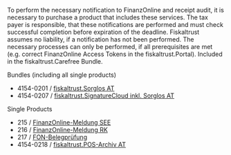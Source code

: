 To perform the necessary notification to FinanzOnline and receipt audit, it is necessary to purchase a product that includes these services. The tax payer is responsible, that these notifications are performed and must check successful completion before expiration of the deadline.
Fiskaltrust assumes no liability, if a notification has not been performed. The necessary processes can only be performed, if all prerequisites are met (e.g. correct FinanzOnline Access Tokens in the fiskaltrust.Portal).
Included in the fiskaltrust.Carefree Bundle.


Bundles (including all single products)

- 4154-0201 / [fiskaltrust.Sorglos AT](https://www.fiskaltrust.at/products/product_01/#1468153721989-91b86112-b158)
- 4154-0207 / [fiskaltrust.SignatureCloud inkl. Sorglos AT](https://www.fiskaltrust.at/products/product_01/#1475349131348-1769c5fd-b93f)

Single Products

- 215 / [FinanzOnline-Meldung SEE](https://www.fiskaltrust.at/products/product_01/#1468154597168-53fabb3d-7842)
- 216 / [FinanzOnline-Meldung RK](https://www.fiskaltrust.at/products/product_01/#1468159113106-9607b186-deeb)
- 217 / [FON-Belegprüfung](https://www.fiskaltrust.at/products/product_01/#1468159257275-22b0c802-9330)
- 4154-0218 / [fiskaltrust.POS-Archiv AT](https://www.fiskaltrust.at/products/product_01/#1518106534858-d3d2d959-b0fe)
